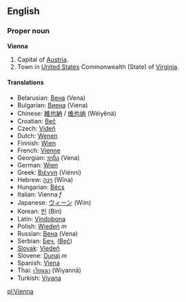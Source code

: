 ==English==
===Proper noun===
'''Vienna'''

#Capital of [[Austria]].
#Town in [[United States]] Commonwealth (State) of [[Virginia]].

====Translations====
*Belarusian: [[Вена]] (Vena)
*Bulgarian: [[Виена]] (Viena)
*Chinese: [[維也納]] / [[维也纳]] (Wéiyĕnà)
*Croatian: [[Beč]]
*Czech: [[Vídeň]]
*Dutch: [[Wenen]]
*Finnish: [[Wien]]
*French: [[Vienne]]
*Georgian: [[ვენა]] (Vena)
*German: [[Wien]]
*Greek: [[Βιέννη]] (Viénni)
*Hebrew: [[וינה]] (Wīna)
*Hungarian: [[Bécs]]
*Italian: Vienna ''f''
*Japanese: [[ウィーン]] (Wiin)
*Korean: [[빈]] (Bin)
*Latin: [[Vindobona]]
*Polish: [[Wiedeń]] ''m''
*Russian: [[Вена]] (Vena)
*Serbian: [[Беч]], ([[Beč]])
*[[Slovak]]: [[Viedeň]]
*Slovene: [[Dunaj]] ''m''
*Spanish: [[Viena]]
*Thai: [[เวียนนา]] (Wiyannā)
*Turkish: [[Viyana]]

[[pl:Vienna]]